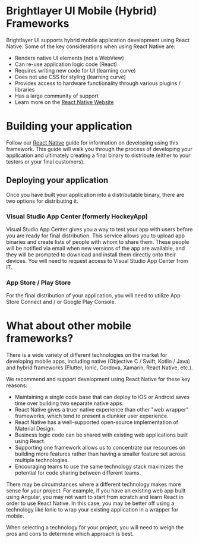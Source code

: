 
<!-- KEYWORDS: mobile hybrid framework compare comparison -->

# Brightlayer UI Mobile (Hybrid) Frameworks

Brightlayer UI supports hybrid mobile application development using React Native. Some of the key considerations when using React Native are:

-   Renders native UI elements (not a WebView)
-   Can re-use application logic code (React)
-   Requires writing new code for UI (learning curve)
-   Does not use CSS for styling (learning curve)
-   Provides access to hardware functionality through various plugins / libraries
-   Has a large community of support
-   Learn more on the [React Native Website](https://facebook.github.io/react-native/)

<Divider style={{}} />

# Building your application

Follow our [React Native](/development/frameworks-mobile/react-native) guide for information on developing using this framework. This guide will walk you through the process of developing your application and ultimately creating a final binary to distribute (either to your testers or your final customers).

## Deploying your application

Once you have built your application into a distributable binary, there are two options for distributing it.

### Visual Studio App Center (formerly HockeyApp)

Visual Studio App Center gives you a way to test your app with users before you are ready for final distribution. This service allows you to upload app binaries and create lists of people with whom to share them. These people will be notified via email when new versions of the app are available, and they will be prompted to download and install them directly onto their devices. You will need to request access to Visual Studio App Center from IT.

### App Store / Play Store

For the final distribution of your application, you will need to utilize App Store Connect and / or Google Play Console.

# What about other mobile frameworks?

There is a wide variety of different technologies on the market for developing mobile apps, including native (Objective C / Swift, Kotlin / Java) and hybrid frameworks (Flutter, Ionic, Cordova, Xamarin, React Native, etc.).

We recommend and support development using React Native for these key reasons:

-   Maintaining a single code base that can deploy to iOS or Android saves time over building two separate native apps.
-   React Native gives a truer native experience than other "web wrapper" frameworks, which tend to present a clunkier user experience.
-   React Native has a well-supported open-source implementation of Material Design.
-   Business logic code can be shared with existing web applications built using React.
-   Supporting one framework allows us to concentrate our resources on building more features rather than having a smaller feature set across multiple technologies.
-   Encouraging teams to use the same technology stack maximizes the potential for code sharing between different teams.

There may be circumstances where a different technology makes more sense for your project. For example, if you have an existing web app built using Angular, you may not want to start from scratch and learn React in order to use React Native. In this case, you may be better off using a technology like Ionic to wrap your existing application in a wrapper for mobile.

When selecting a technology for your project, you will need to weigh the pros and cons to determine which approach is best.

<Divider style={{}} />
